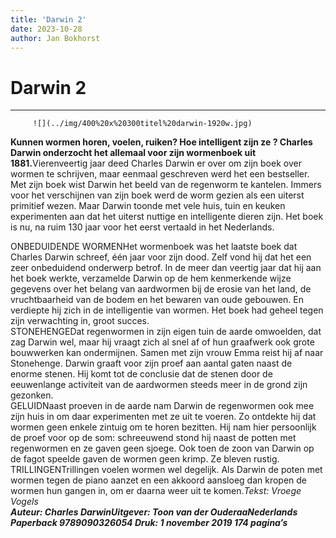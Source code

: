 ```yaml
---
title: 'Darwin 2'
date: 2023-10-28
author: Jan Bokhorst
---
```


# Darwin 2



---






         ![](../img/400%20x%20300titel%20darwin-1920w.jpg)

**Kunnen wormen horen, voelen, ruiken? Hoe intelligent zijn ze ? Charles Darwin onderzocht het allemaal voor zijn wormenboek uit 1881.**Vierenveertig jaar deed Charles Darwin er over om zijn boek over wormen te schrijven, maar eenmaal geschreven werd het een bestseller. Met zijn boek wist Darwin het beeld van de regenworm te kantelen. Immers voor het verschijnen van zijn boek werd de worm gezien als een uiterst primitief wezen. Maar Darwin toonde met vele huis, tuin en keuken experimenten aan dat het uiterst nuttige en intelligente dieren zijn. Het boek is nu, na ruim 130 jaar voor het eerst vertaald in het Nederlands.  
  
ONBEDUIDENDE WORMENHet wormenboek was het laatste boek dat Charles Darwin schreef, één jaar voor zijn dood. Zelf vond hij dat het een zeer onbeduidend onderwerp betrof. In de meer dan veertig jaar dat hij aan het boek werkte, verzamelde Darwin op de hem kenmerkende wijze gegevens over het belang van aardwormen bij de erosie van het land, de vruchtbaarheid van de bodem en het bewaren van oude gebouwen. En verdiepte hij zich in de intelligentie van wormen. Het boek had geheel tegen zijn verwachting in, groot succes.  
STONEHENGEDat regenwormen in zijn eigen tuin de aarde omwoelden, dat zag Darwin wel, maar hij vraagt zich al snel af of hun graafwerk ook grote bouwwerken kan ondermijnen. Samen met zijn vrouw Emma reist hij af naar Stonehenge. Darwin graaft voor zijn proef aan aantal gaten naast de enorme stenen. Hij komt tot de conclusie dat de stenen door de eeuwenlange activiteit van de aardwormen steeds meer in de grond zijn gezonken.  
GELUIDNaast proeven in de aarde nam Darwin de regenwormen ook mee zijn huis in om daar experimenten met ze uit te voeren. Zo ontdekte hij dat wormen geen enkele zintuig om te horen bezitten. Hij nam hier persoonlijk de proef voor op de som: schreeuwend stond hij naast de potten met regenwormen en ze gaven geen sjoege. Ook toen de zoon van Darwin op de fagot speelde gaven de wormen geen krimp. Ze bleven rustig.  
TRILLINGENTrillingen voelen wormen wel degelijk. Als Darwin de poten met wormen tegen de piano aanzet en een akkoord aansloeg dan kropen de wormen hun gangen in, om er daarna weer uit te komen.*Tekst: Vroege Vogels*  
***Auteur: Charles Darwin******Uitgever: Toon van der Ouderaa******Nederlands Paperback 9789090326054 Druk: 1 november 2019 174 pagina's***  








